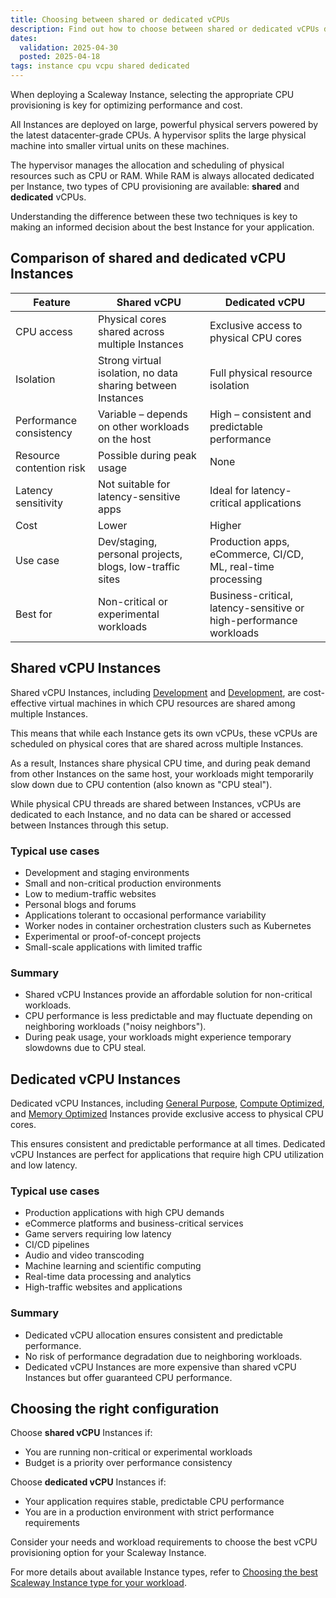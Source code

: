 ```yaml
---
title: Choosing between shared or dedicated vCPUs
description: Find out how to choose between shared or dedicated vCPUs depending on your workloads.
dates:
  validation: 2025-04-30
  posted: 2025-04-18
tags: instance cpu vcpu shared dedicated
---
```

When deploying a Scaleway Instance, selecting the appropriate CPU provisioning is key for optimizing performance and cost.

All Instances are deployed on large, powerful physical servers powered by the latest datacenter-grade CPUs. A hypervisor splits the large physical machine into smaller virtual units on these machines.

The hypervisor manages the allocation and scheduling of physical resources such as CPU or RAM. While RAM is always allocated dedicated per Instance, two types of CPU provisioning are available: **shared** and **dedicated** vCPUs.

Understanding the difference between these two techniques is key to making an informed decision about the best Instance for your application.

## Comparison of shared and dedicated vCPU Instances

| Feature                         | Shared vCPU                                               | Dedicated vCPU                                                 |
|---------------------------------|------------------------------------------------------------|----------------------------------------------------------------|
| CPU access                      | Physical cores shared across multiple Instances            | Exclusive access to physical CPU cores                         |
| Isolation                       | Strong virtual isolation, no data sharing between Instances| Full physical resource isolation                               |
| Performance consistency         | Variable – depends on other workloads on the host          | High – consistent and predictable performance                  |
| Resource contention risk        | Possible during peak usage                                 | None                                                           |
| Latency sensitivity             | Not suitable for latency-sensitive apps                    | Ideal for latency-critical applications                        |
| Cost                            | Lower                                                      | Higher                                                         |
| Use case                        | Dev/staging, personal projects, blogs, low-traffic sites   | Production apps, eCommerce, CI/CD, ML, real-time processing    |
| Best for                        | Non-critical or experimental workloads                     | Business-critical, latency-sensitive or high-performance workloads |

## Shared vCPU Instances

Shared vCPU Instances, including [Development](/instances/reference-content/development/) and [Development](/instances/reference-content/development/), are cost-effective virtual machines in which CPU resources are shared among multiple Instances.

This means that while each Instance gets its own vCPUs, these vCPUs are scheduled on physical cores that are shared across multiple Instances.

As a result, Instances share physical CPU time, and during peak demand from other Instances on the same host, your workloads might temporarily slow down due to CPU contention (also known as "CPU steal").

While physical CPU threads are shared between Instances, vCPUs are dedicated to each Instance, and no data can be shared or accessed between Instances through this setup.

### Typical use cases

- Development and staging environments
- Small and non-critical production environments
- Low to medium-traffic websites
- Personal blogs and forums
- Applications tolerant to occasional performance variability
- Worker nodes in container orchestration clusters such as Kubernetes
- Experimental or proof-of-concept projects
- Small-scale applications with limited traffic

### Summary

- Shared vCPU Instances provide an affordable solution for non-critical workloads.
- CPU performance is less predictable and may fluctuate depending on neighboring workloads ("noisy neighbors").
- During peak usage, your workloads might experience temporary slowdowns due to CPU steal.

## Dedicated vCPU Instances

Dedicated vCPU Instances, including [General Purpose](/instances/reference-content/general-purpose/), [Compute Optimized](/instances/reference-content/specialized/), and [Memory Optimized](/instances/reference-content/specialized/) Instances provide exclusive access to physical CPU cores.

This ensures consistent and predictable performance at all times. Dedicated vCPU Instances are perfect for applications that require high CPU utilization and low latency.

### Typical use cases

- Production applications with high CPU demands
- eCommerce platforms and business-critical services
- Game servers requiring low latency
- CI/CD pipelines
- Audio and video transcoding
- Machine learning and scientific computing
- Real-time data processing and analytics
- High-traffic websites and applications

### Summary

- Dedicated vCPU allocation ensures consistent and predictable performance.
- No risk of performance degradation due to neighboring workloads.
- Dedicated vCPU Instances are more expensive than shared vCPU Instances but offer guaranteed CPU performance.

## Choosing the right configuration

Choose **shared vCPU** Instances if:
- You are running non-critical or experimental workloads
- Budget is a priority over performance consistency

Choose **dedicated vCPU** Instances if:
- Your application requires stable, predictable CPU performance
- You are in a production environment with strict performance requirements

Consider your needs and workload requirements to choose the best vCPU provisioning option for your Scaleway Instance.

For more details about available Instance types, refer to [Choosing the best Scaleway Instance type for your workload](/instances/reference-content/choosing-instance-type/).
